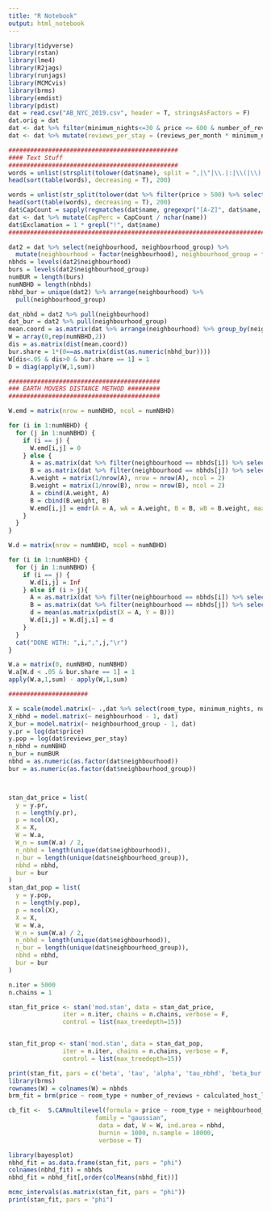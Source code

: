 ```yaml
---
title: "R Notebook"
output: html_notebook
---
```


```r
library(tidyverse)
library(rstan)
library(lme4)
library(R2jags)
library(runjags)
library(MCMCvis)
library(brms)
library(emdist)
library(pdist)
dat = read.csv("AB_NYC_2019.csv", header = T, stringsAsFactors = F)
dat.orig = dat
dat <- dat %>% filter(minimum_nights<=30 & price <= 600 & number_of_reviews > 0 & availability_365 > 0 & price > 0)
dat <- dat %>% mutate(reviews_per_stay = (reviews_per_month * minimum_nights )/availability_365)

###############################################
#### Text Stuff
###############################################
words = unlist(strsplit(tolower(dat$name), split = ",|\"|\\.|:|\\(|\\)|\\s+"))
head(sort(table(words), decreasing = T), 200)

words = unlist(str_split(tolower(dat %>% filter(price > 500) %>% select(name)), ",|\"|\\.|:|\\(|\\)|\\s+"))
head(sort(table(words), decreasing = T), 200)
dat$CapCount = sapply(regmatches(dat$name, gregexpr("[A-Z]", dat$name, perl=TRUE)), length)
dat <- dat %>% mutate(CapPerc = CapCount / nchar(name))
dat$Exclamation = 1 * grepl("!", dat$name)
#####################################################################################3

dat2 = dat %>% select(neighbourhood, neighbourhood_group) %>% 
  mutate(neighbourhood = factor(neighbourhood), neighbourhood_group = factor(neighbourhood_group))
nbhds = levels(dat2$neighbourhood)
burs = levels(dat2$neighbourhood_group)
numBUR = length(burs)
numNBHD = length(nbhds)
nbhd_bur = unique(dat2) %>% arrange(neighbourhood) %>%
  pull(neighbourhood_group)

dat_nbhd = dat2 %>% pull(neighbourhood)
dat_bur = dat2 %>% pull(neighbourhood_group)
mean.coord = as.matrix(dat %>% arrange(neighbourhood) %>% group_by(neighbourhood) %>% summarise(mean.lat = mean(latitude),mean.lon = mean(longitude)) %>% select(mean.lat, mean.lon))
W = array(0,rep(numNBHD,2))
dis = as.matrix(dist(mean.coord))
bur.share = 1*(0==as.matrix(dist(as.numeric(nbhd_bur))))
W[dis<.05 & dis>0 & bur.share == 1] = 1
D = diag(apply(W,1,sum))

##########################################
### EARTH MOVERS DISTANCE METHOD #########
##########################################

W.emd = matrix(nrow = numNBHD, ncol = numNBHD)

for (i in 1:numNBHD) {
  for (j in 1:numNBHD) {
    if (i == j) {
      W.emd[i,j] = 0
    } else {
      A = as.matrix(dat %>% filter(neighbourhood == nbhds[i]) %>% select(latitude, longitude))
      B = as.matrix(dat %>% filter(neighbourhood == nbhds[j]) %>% select(latitude, longitude))
      A.weight = matrix(1/nrow(A), nrow = nrow(A), ncol = 2)
      B.weight = matrix(1/nrow(B), nrow = nrow(B), ncol = 2)
      A = cbind(A.weight, A)
      B = cbind(B.weight, B)
      W.emd[i,j] = emdr(A = A, wA = A.weight, B = B, wB = B.weight, max.iter = 1000)
    }
  }
}

W.d = matrix(nrow = numNBHD, ncol = numNBHD)

for (i in 1:numNBHD) {
  for (j in 1:numNBHD) {
    if (i == j) {
      W.d[i,j] = Inf
    } else if (i > j){
      A = as.matrix(dat %>% filter(neighbourhood == nbhds[i]) %>% select(latitude, longitude))
      B = as.matrix(dat %>% filter(neighbourhood == nbhds[j]) %>% select(latitude, longitude))
      d = mean(as.matrix(pdist(X = A, Y = B)))
      W.d[i,j] = W.d[j,i] = d
    }
  }
  cat("DONE WITH: ",i,",",j,"\r")
}

W.a = matrix(0, numNBHD, numNBHD)
W.a[W.d < .05 & bur.share == 1] = 1
apply(W.a,1,sum) - apply(W,1,sum)

######################

X = scale(model.matrix(~ .,dat %>% select(room_type, minimum_nights, number_of_reviews, calculated_host_listings_count, availability_365, Exclamation, ))[,-1])
X_nbhd = model.matrix(~ neighbourhood - 1, dat)
X_bur = model.matrix(~ neighbourhood_group - 1, dat)
y.pr = log(dat$price)
y.pop = log(dat$reviews_per_stay)
n_nbhd = numNBHD
n_bur = numBUR
nbhd = as.numeric(as.factor(dat$neighbourhood))
bur = as.numeric(as.factor(dat$neighbourhood_group))



stan_dat_price = list(
  y = y.pr,
  n = length(y.pr),
  p = ncol(X),
  X = X,
  W = W.a,
  W_n = sum(W.a) / 2,
  n_nbhd = length(unique(dat$neighbourhood)),
  n_bur = length(unique(dat$neighbourhood_group)),
  nbhd = nbhd,
  bur = bur
)
stan_dat_pop = list(
  y = y.pop,
  n = length(y.pop),
  p = ncol(X),
  X = X,
  W = W.a,
  W_n = sum(W.a) / 2,
  n_nbhd = length(unique(dat$neighbourhood)),
  n_bur = length(unique(dat$neighbourhood_group)),
  nbhd = nbhd,
  bur = bur
)

n.iter = 5000
n.chains = 1

stan_fit_price <- stan('mod.stan', data = stan_dat_price, 
               iter = n.iter, chains = n.chains, verbose = F,
               control = list(max_treedepth=15))


stan_fit_prop <- stan('mod.stan', data = stan_dat_pop, 
               iter = n.iter, chains = n.chains, verbose = F,
               control = list(max_treedepth=15))

print(stan_fit, pars = c('beta', 'tau', 'alpha', 'tau_nbhd', 'beta_bur'))
library(brms)
rownames(W) = colnames(W) = nbhds
brm_fit = brm(price ~ room_type + number_of_reviews + calculated_host_listings_count + availability_365 + (1|neighbourhood_group) + minimum_nights, dat = dat, autocor = cor_car(W=W, formula = ~1|neighbourhood), iter = 4000, chains = 1)

cb_fit <-  S.CARmultilevel(formula = price ~ room_type + neighbourhood_group, 
                        family = "gaussian",
                         data = dat, W = W, ind.area = nbhd,
                         burnin = 1000, n.sample = 10000,
                         verbose = T)

library(bayesplot)
nbhd_fit = as.data.frame(stan_fit, pars = "phi")
colnames(nbhd_fit) = nbhds
nbhd_fit = nbhd_fit[,order(colMeans(nbhd_fit))]

mcmc_intervals(as.matrix(stan_fit, pars = "phi"))
print(stan_fit, pars = "phi")

```

